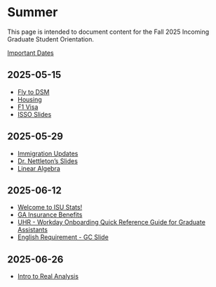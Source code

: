 # Summer

This page is intended to document content for the Fall 2025 Incoming 
Graduate Student Orientation. 

[Important Dates](dates.html)

## 2025-05-15 {.unnumbered}

- [Fly to DSM](https://isustatistics.github.io/grad_orientation/ames.html#2)
- [Housing](https://isustatistics.github.io/grad_orientation/ames.html#21)
- [F1 Visa](https://isso.dso.iastate.edu/students/f-1-students/f-1-students-guide)
- [ISSO Slides](https://isustatistics.github.io/grad_orientation/files/ISSO_Graduate_Pre-Arrival_Slide.pptx)

## 2025-05-29 {.unnumbered}

- [Immigration Updates](https://isso.dso.iastate.edu/resources/immigration-updates)
- [Dr. Nettleton's Slides](https://isustatistics.github.io/grad_orientation/files/Nettleton%20Slides.pdf)
- [Linear Algebra](https://isustatistics.github.io/grad_orientation/files/StatLinearAlgebraIntro.pdf)


## 2025-06-12 {.unnumbered}

- [Welcome to ISU Stats!](files/Welcome to ISU STATS! 2025.pdf)
- [GA Insurance Benefits](files/GA Insurance Benefits .pdf)
- [UHR - Workday Onboarding Quick Reference Guide for Graduate Assistants](files/UHR - Workday Onboarding Quick Reference Guide for Graduate Assistants.pdf)
- [English Requirement - GC Slide](files/English Requirement - GC Slide.pdf)

## 2025-06-26 {.unnumbered}

- [Intro to Real Analysis](files/intro-6410-real-analysis.pdf)

